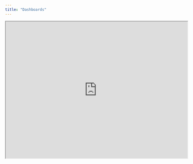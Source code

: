```yaml
---
title: "Dashboards"
---
```


<iframe width="600" height="450" src="https://lookerstudio.google.com/reporting/6e16190f-cf6a-4c3d-8d7d-e11ce0f0152c"></iframe>